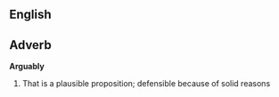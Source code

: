 ==English==

==Adverb==
'''Arguably'''
#That is a plausible proposition; defensible because of solid reasons